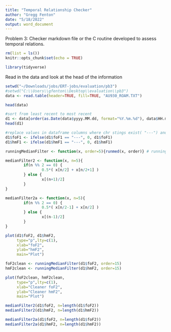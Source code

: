```yaml
---
title: "Temporal Relationship Checker"
author: "Gregg Fenton"
date: "5/18/2022"
output: word_document
---
```

Problem 3: Checker markdown file or the C routine developed to assess temporal relations.

```r
rm(list = ls())
knitr::opts_chunk$set(echo = TRUE)
```



```r
library(tidyverse)
```

Read in the data and look at the head of the information

```r
setwd("~/Downloads/jobs/ERT-jobs/evaluation/pb3")
#setwd("C:\\Users\\gfenton\\Desktop\\evaluation\\pb3")
data <- read.table(header=TRUE, fill=TRUE, "AU930_ROAM.TXT")

head(data)
```

```r
#sort from least recent to most recent
d1 <- data[order(as.Date(data$yyyy.MM.dd, format="%Y.%m.%d"), data$HH.mm.ss),]
head(d1)
```
```r
#replace values in dataframe columns where chr stings exist( "---") and should be a numeric?
d1$foF1 <- ifelse(d1$foF1 == "---", 0, d1$foF1)
d1$hmF1 <- ifelse(d1$hmF1 == "---", 0, d1$hmF1)
```

```r
runningMedianFilter <- function(x, order=5){runmed(x, order)} # running Median

medianFilter2 <- function(x, n=5){
        if(n %% 2 == 0) {
                0.5*( x[n/2] + x[n/2+1] )
        } else {
                x[(n+1)/2]
        } 
}

medianFilter2a <- function(x, n=5){
        if(n %% 2 == 0) {
                0.5*( x[n/2-1] + x[n/2] )
        } else {
                x[(n-1)/2]
        } 
}
```


```r

plot(d1$foF2, d1$hmF2,
     type="p",lty=c(1),
     xlab="foF2",
     ylab="hmF2",
     main="Plot")

foF2clean <- runningMedianFilter(d1$foF2, order=15)
hmF2clean <- runningMedianFilter(d1$hmF2, order=15)

plot(foF2clean, hmF2clean,
     type="p",lty=c(1),
     xlab="Cleaner foF2",
     ylab="Cleaner hmF2",
     main="Plot")

medianFilter2(d1$foF2, n=length(d1$foF2))
medianFilter2(d1$hmF2, n=length(d1$hmF2))

medianFilter2a(d1$foF2, n=length(d1$foF2))
medianFilter2a(d1$hmF2, n=length(d1$hmF2))
```

